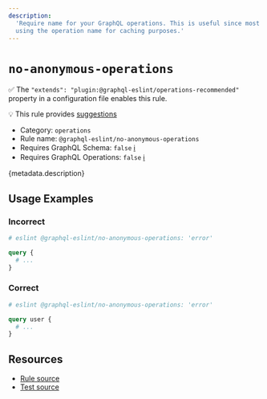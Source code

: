 ```yaml
---
description:
  'Require name for your GraphQL operations. This is useful since most GraphQL client libraries are
  using the operation name for caching purposes.'
---
```


# `no-anonymous-operations`

✅ The `"extends": "plugin:@graphql-eslint/operations-recommended"` property in a configuration file
enables this rule.

💡 This rule provides
[suggestions](https://eslint.org/docs/developer-guide/working-with-rules#providing-suggestions)

- Category: `operations`
- Rule name: `@graphql-eslint/no-anonymous-operations`
- Requires GraphQL Schema: `false`
  [ℹ️](/docs/getting-started#extended-linting-rules-with-graphql-schema)
- Requires GraphQL Operations: `false`
  [ℹ️](/docs/getting-started#extended-linting-rules-with-siblings-operations)

{metadata.description}

## Usage Examples

### Incorrect

```graphql
# eslint @graphql-eslint/no-anonymous-operations: 'error'

query {
  # ...
}
```

### Correct

```graphql
# eslint @graphql-eslint/no-anonymous-operations: 'error'

query user {
  # ...
}
```

## Resources

- [Rule source](https://github.com/dimaMachina/graphql-eslint/tree/master/packages/plugin/src/rules/no-anonymous-operations.ts)
- [Test source](https://github.com/dimaMachina/graphql-eslint/tree/master/packages/plugin/__tests__/no-anonymous-operations.spec.ts)
